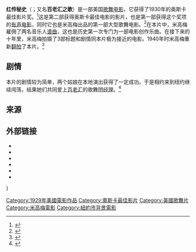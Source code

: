 {{Infobox film
| name            = 红伶秘史
| image           =
| image_size      = 
| caption         = 剧院海报
| director        = {{link-en|哈里·博蒙特|Harry Beaumont}}
| producer        = [[欧文·塔尔贝格|欧文·塔尔贝格]]<br/>{{link-en|劳伦斯·万家顿|Lawrence Weingarten}}
| writer          = {{link-en|埃德蒙·古尔丁|Edmund Goulding}} ''(story)''<br/>Norman Houston<br/>{{link-en|James Gleason|James Gleason}}
| starring        = {{link-en|Charles King|Charles King (vaudevillian)}}<br/>[[艾妮塔·佩吉|安妮塔．佩琪]]<br/>{{link-en|贝西·拉乌|Bessie Love}}<br>{{link-en|Jed Prouty|Jed Prouty}}
| music           = {{link-en|Nacio Herb Brown|Nacio Herb Brown}}<br/>{{link-en|George M. Cohan|George M. Cohan}}<br/>{{link-en|Willard Robison|Willard Robison}}
| cinematography  = John Arnold
| editing         = Sam S. Zimbalist<br/>William LeVanway
| distributor     = [[米高梅|米高梅]]
| released        = {{start date|1929|02|01}} （美国）
| runtime         = 110 minutes
| language        = 英语
| country         = 美国
| budget          = $35万
| gross           = $300万<ref>{{cite news |url=http://nla.gov.au/nla.news-article11816878 |title=Which Cinema Films Have Earned the Most Money Since 1914? |newspaper=The Argus (Melbourne, Vic. : 1848 - 1956) |location=Melbourne, Vic. |date=4 March 1944 |accessdate=6 August 2012 |page=3 The Argus Weekend magazine |publisher=National Library of Australia |archive-date=2019-09-18 |archive-url=https://web.archive.org/web/20190918214632/https://trove.nla.gov.au/newspaper/article/11816878 |dead-url=no }}</ref>
}}
'''红伶秘史'''（{{lang-en|'''The Broadway Melody'''}}；又名'''百老汇之歌'''）是一部美国[[歌舞电影|歌舞电影]]，它获得了1930年的奥斯卡最佳影片奖。<ref>{{Cite web |url=http://www.oscars.org/awards/academyawards/legacy/ceremony/2nd.html |title=The 2nd Academy Awards (1930) |access-date=2013-07-05 |archive-date=2014-10-01 |archive-url=https://web.archive.org/web/20141001054837/https://www.oscars.org/awards/academyawards/legacy/ceremony/2nd.html |dead-url=no }}</ref>这是第二部获得奥斯卡最佳电影的影片，也是第一部获得这个奖项的[[有声电影|有声电影]]，同时它也是米高梅出品的第一部大型歌舞电影。<ref>{{Cite web |url=http://www.china.com.cn/info/zhuanti/79thosk/txt/2007-02/14/content_7828815.htm |title=《红伶秘史》 |access-date=2013-07-05 |archive-date=2016-03-05 |archive-url=https://web.archive.org/web/20160305025220/http://www.china.com.cn/info/zhuanti/79thosk/txt/2007-02/14/content_7828815.htm |dead-url=no }}</ref>在本片中，米高梅雇佣了两名音乐人[[谱曲|谱曲]]，这也是历史第一次专门为一部电影创作乐曲。在接下来的十年里，米高梅拍摄了3部标题和剧情同本片极为接近的电影。1940年时米高梅重新[[翻拍|翻拍]]了本片。<ref>{{Cite web |url=http://www.tcm.com/this-month/article/66966%7C0/The-Broadway-Melody.html |title=THE BROADWAY MELODY (1929) |access-date=2013-07-05 |archive-date=2019-10-02 |archive-url=https://web.archive.org/web/20191002101938/http://www.tcm.com/this-month/article/66966%7C0/The-Broadway-Melody.html |dead-url=no }}</ref>
==剧情==
本片的剧情较为简单，两个姑娘在本地演出获得了一定成功。于是相约来到纽约继续闯荡，结果她们共同爱上[[百老汇|百老汇]]的歌舞团[[经理|经理]]。<ref>{{Cite web |url=http://tc.wangchao.net.cn/baike/detail_1454978.html |title=紅伶秘史 |access-date=2013-07-05 |archive-date=2016-03-08 |archive-url=https://web.archive.org/web/20160308031751/http://tc.wangchao.net.cn/baike/detail_1454978.html |dead-url=no }}</ref>
==来源==
{{reflist}}

==外部链接==
* {{AFI film|3068}}
* {{IMDb title|0019729}}
* {{Allmovie title|7192}}
* {{douban|1292670}}
* {{tcmdb title|12482}}
* {{Rotten Tomatoes|broadway_melody}}

{{s-start}}
{{s-awards}}
{{s-bef|rows=2|before=《[[铁翼雄风|铁翼雄风]]》}}
{{s-ttl|title=[[奥斯卡最佳影片奖|奥斯卡最佳影片奖]]|years=1930年}}
{{s-aft|after=《[[西线无战事_(电影)|西线无战事]]》|rows=2}}}
{{end box}}

{{奥斯卡最佳影片奖}}
[[Category:1929年美國電影作品|Category:1929年美國電影作品]]
[[Category:奧斯卡最佳影片|Category:奧斯卡最佳影片]]
[[Category:美國歌舞片|Category:美國歌舞片]]
[[Category:米高梅電影|Category:米高梅電影]]
[[Category:紐約市背景電影|Category:紐約市背景電影]]